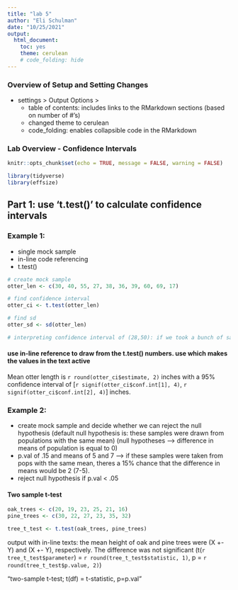 ```yaml
---
title: "lab 5"
author: "Eli Schulman"
date: "10/25/2021"
output: 
  html_document: 
    toc: yes
    theme: cerulean
    # code_folding: hide
---
```

### Overview of Setup and Setting Changes
- settings > Output Options >
  - table of contents: includes links to the RMarkdown sections (based on number of #'s)
  - changed theme to cerulean
  - code_folding: enables collapsible code in the RMarkdown
  
### Lab Overview - Confidence Intervals
```r
knitr::opts_chunk$set(echo = TRUE, message = FALSE, warning = FALSE)

library(tidyverse)
library(effsize)
```

## Part 1: use 't.test()' to calculate confidence intervals

### Example 1: 
- single mock sample
- in-line code referencing
- t.test()

```r
# create mock sample
otter_len <- c(30, 40, 55, 27, 38, 36, 39, 60, 69, 17)

# find confidence interval
otter_ci <- t.test(otter_len)

# find sd
otter_sd <- sd(otter_len)

# interpreting confidence interval of (28,50): if we took a bunch of samples, we'd expect that 95% of them would contain the sample mean between 28 and 50.
```

#### use in-line reference to draw from the t.test() numbers. use  which makes the values in the text active
Mean otter length is `r round(otter_ci$estimate, 2)` inches with a 95% confidence interval of 
[`r signif(otter_ci$conf.int[1], 4)`, `r signif(otter_ci$conf.int[2], 4)`] inches.



### Example 2: 
- create mock sample and decide whether we can reject the null hypothesis (default null hypothesis is: these samples were drawn from populations with the same mean) (null hypotheses --> difference in means of population is equal to 0)
- p.val of .15 and means of 5 and 7 --> if these samples were taken from pops with the same mean, theres a 15% chance that the difference in means would be 2 (7-5).
- reject null hypothesis if p.val < .05

#### Two sample t-test
```r
oak_trees <- c(20, 19, 23, 25, 21, 16)
pine_trees <- c(30, 22, 27, 23, 35, 32)

tree_t_test <- t.test(oak_trees, pine_trees)

```

output with in-line texts: the mean height of oak and pine trees were (X +- Y) and (X +- Y), respectively. The difference was not significant (t(`r tree_t_test$parameter`) = `r round(tree_t_test$statistic, 1)`, p = `r round(tree_t_test$p.value, 2)`)

"two-sample t-test; t(df) = t-statistic, p=p.val"


